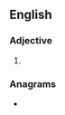 ==English==

===Adjective===
{{head|en|adjective superlative form}}

# {{en-superlative of|tidy}}

===Anagrams===
* {{anagrams|en|dietist|ditties}}